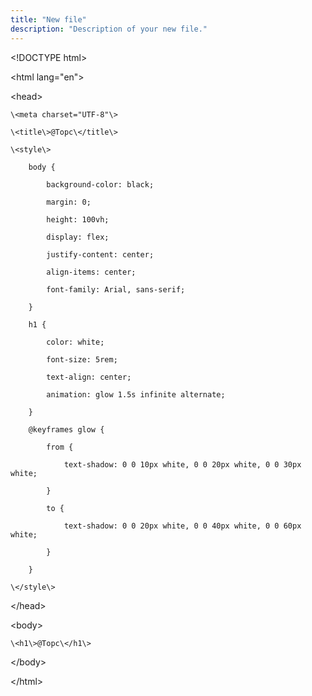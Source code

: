 ```yaml
---
title: "New file"
description: "Description of your new file."
---
```


\<\!DOCTYPE html\>

\<html lang="en"\>

\<head\>

    \<meta charset="UTF-8"\>

    \<title\>@Topc\</title\>

    \<style\>

        body {

            background-color: black;

            margin: 0;

            height: 100vh;

            display: flex;

            justify-content: center;

            align-items: center;

            font-family: Arial, sans-serif;

        }

        h1 {

            color: white;

            font-size: 5rem;

            text-align: center;

            animation: glow 1.5s infinite alternate;

        }

        @keyframes glow {

            from {

                text-shadow: 0 0 10px white, 0 0 20px white, 0 0 30px white;

            }

            to {

                text-shadow: 0 0 20px white, 0 0 40px white, 0 0 60px white;

            }

        }

    \</style\>

\</head\>

\<body\>

    \<h1\>@Topc\</h1\>

\</body\>

\</html\>